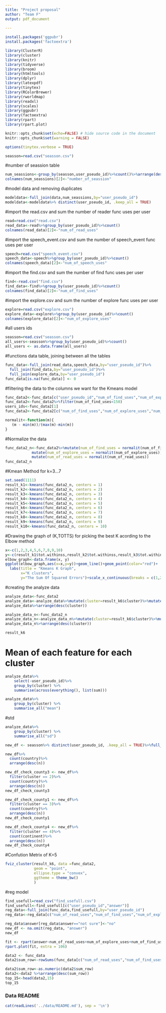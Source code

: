 ---
title: "Project proposal"
author: "Team F"
output: pdf_document
  
---
```{r}
install.packages('ggpubr')
install.packages('factoextra')
```

```{r load-packages, message = FALSE,include = FALSE}
library(ClusterR)
library(cluster)
library(knitr)
library(tidyverse)
library(broom)
library(htmltools)
library(dplyr)
library(latexpdf)
library(tinytex)
library(RColorBrewer)
library(rworldmap)
library(readxl)
library(scales)
library(ggpubr)
library(factoextra)
library(rpart)
library(rpart.plot)

```

```{r setup, include = FALSE}
knitr::opts_chunk$set(echo=FALSE) # hide source code in the document
knitr::opts_chunk$set(warning = FALSE)
```
```{r, include=FALSE}

options(tinytex.verbose = TRUE)
```

```{r}
seasson=read.csv("seasson.csv")

```

#number of seassion table
```{r}
num_seassions<-group_by(seasson,user_pseudo_id)%>%count()%>%arrange(desc(n))
colnames(num_seassions)[2]<-"number_of_seassion"
```
#model data and removing duplicates
```{r}
modeldata<-full_join(data,num_seassions,by="user_pseudo_id")
modeldata<-modeldata%>% distinct(user_pseudo_id, .keep_all = TRUE)
```

#import the read.csv and sum the number of reader func uses per user
```{r}
read=read.csv("read.csv")
read_data<-read%>%group_by(user_pseudo_id)%>%count()
colnames(read_data)[2]<-"num_of_read_uses"
```
#import the speech_event.csv and sum the number of speech_event func uses per user
```{r}
speech=read.csv("speech_event.csv")
speech_data<-speech%>%group_by(user_pseudo_id)%>%count()
colnames(speech_data)[2]<-"num_of_speech_uses"
```
#import the find.csv and sum the number of find func uses per user
```{r}
find<-read.csv("find.csv")
find_data<-find%>%group_by(user_pseudo_id)%>%count()
colnames(find_data)[2]<-"num_of_find_uses"

```
#import the explore.csv and sum the number of explore func uses per user
```{r}
explore=read.csv("explore.csv")
explore_data<-explore%>%group_by(user_pseudo_id)%>%count()
colnames(explore_data)[2]<-"num_of_explore_uses"

```
#all users ids
```{r}
seasson=read.csv("seasson.csv")
all_users<-seasson%>%group_by(user_pseudo_id)%>%count()
all_users <- as.data.frame(all_users)
```

#functions data table, joining between all the tables
```{r}
func_data<-full_join(read_data,speech_data,by="user_pseudo_id")%>%
  full_join(find_data,by="user_pseudo_id")%>%
  full_join(explore_data,by="user_pseudo_id")
func_data[is.na(func_data)] <- 0
```

#filtering the data to the columns we want for the Kmeans model
```{r, ref.label=knitr::all_labels(), echo=TRUE, eval=FALSE}
func_data2<-func_data[c("user_pseudo_id","num_of_find_uses","num_of_explore_uses","num_of_read_uses")]
func_data2<-func_data2%>%filter(num_of_find_uses<150)
users_ids<-func_data2[1]
func_data2<-func_data2[c("num_of_find_uses","num_of_explore_uses","num_of_read_uses")]

```

```{r}
normalit<-function(m){
   (m - min(m))/(max(m)-min(m))
}
```

#Normalize the data
```{r}
func_data2_n<-func_data2%>%mutate(num_of_find_uses = normalit(num_of_find_uses))%>%
            mutate(num_of_explore_uses = normalit(num_of_explore_uses))%>%
            mutate(num_of_read_uses = normalit(num_of_read_uses))
func_data2_n
```
#Kmean Method for k=3...7
```{r}
set.seed(1111)
result_k1<-kmeans(func_data2_n, centers = 1)
result_k2<-kmeans(func_data2_n, centers = 2)
result_k3<-kmeans(func_data2_n, centers = 3)
result_k4<-kmeans(func_data2_n, centers = 4)
result_k5<-kmeans(func_data2_n, centers = 5)
result_k6<-kmeans(func_data2_n, centers = 6)
result_k7<-kmeans(func_data2_n, centers = 7)
result_k8<-kmeans(func_data2_n, centers = 8)
result_k9<-kmeans(func_data2_n, centers = 9)
result_k10<-kmeans(func_data2_n, centers = 10)

```

#Drawing the graph of (K,TOTTS) for picking the best K acording to the Elbow method
```{r}
x<-c(1,2,3,4,5,6,7,8,9,10)
y<-c(result_k1$tot.withinss,result_k2$tot.withinss,result_k3$tot.withinss,result_k4$tot.withinss,result_k5$tot.withinss,result_k6$tot.withinss,result_k7$tot.withinss,result_k8$tot.withinss,result_k9$tot.withinss,result_k10$tot.withinss)
elbow_graph<-data.frame(x, y)
ggplot(elbow_graph,aes(x=x,y=y))+geom_line()+geom_point(color="red")+
  labs(title = "Kmeans K Graph",
       x="K clusters",
       y="The Sum Of Squared Errors")+scale_x_continuous(breaks = c(1,2,3,4,5,6,7,8,9,10))+theme_bw()
```
#creating the analyze data
```{r}
analyze_data<-func_data2
analyze_data<-analyze_data%>%mutate(cluster=result_k6$cluster)%>%mutate(user_pseudo_id=users_ids$user_pseudo_id)
analyze_data%>%arrange(desc(cluster))
```
```{r}
analyze_data_n<-func_data2_n
analyze_data_n<-analyze_data_n%>%mutate(cluster=result_k6$cluster)%>%mutate(user_pseudo_id=users_ids$user_pseudo_id)
analyze_data_n%>%arrange(desc(cluster))
```

```{r}
result_k6
```

# Mean of each feature for each cluster 
```{r}

analyze_data%>%
    select(-user_pseudo_id)%>%
    group_by(cluster) %>%
    summarise(across(everything(), list(sum)))
```

```{r}
analyze_data%>%
    group_by(cluster) %>%
    summarise_all("mean")
```

#std
```{r}
analyze_data%>% 
    group_by(cluster) %>%
    summarise_all("sd")
```
```{r}
new_df <- seasson%>% distinct(user_pseudo_id, .keep_all = TRUE)%>%full_join(analyze_data,seasson,by="user_pseudo_id")%>%na.omit()
```
```{r}
new_df%>%
  count(country)%>%
  arrange(desc(n))
```

```{r}
new_df_check_county3 <- new_df%>%
  filter(cluster == 2)%>%
  count(country)%>%
  arrange(desc(n))
new_df_check_county3
```
```{r}
new_df_check_county1 <- new_df%>%
  filter(cluster == 3)%>%
  count(country)%>%
  arrange(desc(n))
new_df_check_county1
```
```{r}
new_df_check_county4 <- new_df%>%
  filter(cluster == 4)%>%
  count(continent)%>%
  arrange(desc(n))
new_df_check_county4
```


#Confution Metrix of K=5
```{r}
fviz_cluster(result_k6, data =func_data2,
             geom = "point",
             ellipse.type = "convex", 
             ggtheme = theme_bw()
             )
```

#reg model

```{r}
find_usefull=read_csv("find_usefull.csv")
find_usefull<-find_usefull[c("user_pseudo_id","answer")]
reg_data<-full_join(func_data,find_usefull,by="user_pseudo_id")
reg_data<-reg_data[c("num_of_read_uses","num_of_find_uses","num_of_explore_uses","answer")]

reg_data$answer[reg_data$answer=="not sure"]<-"no"
new_df <- na.omit(reg_data, "answer")
new_df
```
```{r}

fit <- rpart(answer~num_of_read_uses+num_of_explore_uses+num_of_find_uses, data = new_df, method='class')
rpart.plot(fit, extra = 106)
```


```{r,warning = FALSE }
data2 <- func_data 
data2$sum_row<-rowSums(func_data[c("num_of_read_uses","num_of_find_uses","num_of_explore_uses")])

data2$sum_row<-as.numeric(data2$sum_row)
data2<-data2 %>%arrange(desc(sum_row))
top_15<-head(data2,15)
top_15
```
### Data README

```{r include_data_readme, comment=''}

cat(readLines('../data/README.md'), sep = '\n')
```

